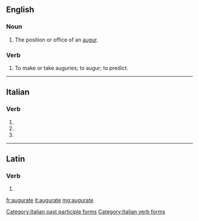 ==English==

===Noun===
{{en-noun}}

# The position or office of an [[augur]].
#: {{rfquotek|Merivale}}

===Verb===
{{en-verb|augurat|ed}}

# To make or take auguries; to augur; to predict.
#: {{rfquotek|C. Middleton}}

{{Webster 1913}}

----

==Italian==

===Verb===
{{head|it}}

# {{conjugation of|augurare||2|p|pres|ind|lang=it}}
# {{conjugation of|augurare||2|p|imp|lang=it}}
# {{feminine plural of|augurato|lang=it}}

[[Category:Italian past participle forms]]
[[Category:Italian verb forms]]

----

==Latin==

===Verb===
{{la-verb-form|augurāte}}

# {{conjugation of|augurō||1|p|pres|act|imp|lang=la}}

[[fr:augurate]]
[[it:augurate]]
[[mg:augurate]]